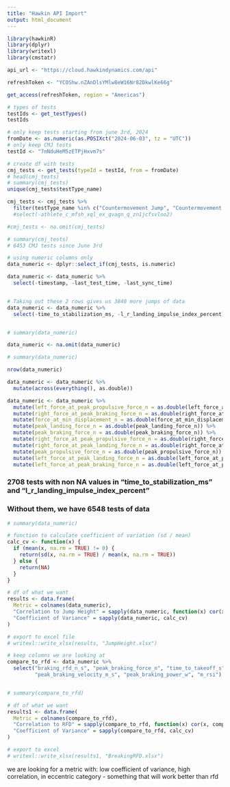 ---
title: "Hawkin API Import"
output: html_document
---

```{r setup, include=FALSE}
library(hawkinR)
library(dplyr)
library(writexl)
library(cmstatr)
```

```{r}
api_url <- "https://cloud.hawkindynamics.com/api"

refreshToken <- "YCOShw.nZAnDlsYMlw8eW16Nr82DkwlKe66g"

get_access(refreshToken, region = "Americas")
```


```{r}
# types of tests 
testIds <- get_testTypes()
testIds

# only keep tests starting from june 3rd, 2024 
fromDate <- as.numeric(as.POSIXct("2024-06-03", tz = "UTC"))
# only keep CMJ tests 
testId <- "7nNduHeM5zETPjHxvm7s" 

# create df with tests 
cmj_tests <- get_tests(typeId = testId, from = fromDate)
# head(cmj_tests)
# summary(cmj_tests)
unique(cmj_tests$testType_name) 

cmj_tests <- cmj_tests %>%
  filter(testType_name %in% c("Countermovement Jump", "Countermovement Jump-CMJ")) # %>% 
  #select(-athlete_c_mfsh_xql_ex_qvagn_q_zn1jcfsvloo2)

#cmj_tests <- na.omit(cmj_tests)

# summary(cmj_tests) 
# 6453 CMJ tests since June 3rd
```


```{r}
# using numeric columns only 
data_numeric <- dplyr::select_if(cmj_tests, is.numeric)

data_numeric <- data_numeric %>% 
  select(-timestamp, -last_test_time, -last_sync_time)


# Taking out these 2 rows gives us 3840 more jumps of data 
data_numeric <- data_numeric %>% 
  select(-time_to_stabilization_ms, -l_r_landing_impulse_index_percent)


# summary(data_numeric)

data_numeric <- na.omit(data_numeric)

# summary(data_numeric)

nrow(data_numeric)

data_numeric <- data_numeric %>%
  mutate(across(everything(), as.double))

data_numeric <- data_numeric %>%
  mutate(left_force_at_peak_propulsive_force_n = as.double(left_force_at_peak_propulsive_force_n)) %>%
  mutate(right_force_at_peak_braking_force_n = as.double(right_force_at_peak_braking_force_n)) %>%
  mutate(force_at_min_displacement_n = as.double(force_at_min_displacement_n)) %>%
  mutate(peak_landing_force_n = as.double(peak_landing_force_n)) %>%
  mutate(peak_braking_force_n = as.double(peak_braking_force_n)) %>%
  mutate(right_force_at_peak_propulsive_force_n = as.double(right_force_at_peak_propulsive_force_n)) %>%
  mutate(right_force_at_peak_landing_force_n = as.double(right_force_at_peak_landing_force_n))%>%
  mutate(peak_propulsive_force_n = as.double(peak_propulsive_force_n)) %>%
  mutate(left_force_at_peak_landing_force_n = as.double(left_force_at_peak_landing_force_n)) %>%
  mutate(left_force_at_peak_braking_force_n = as.double(left_force_at_peak_braking_force_n))


```
### 2708 tests with non NA values in "time_to_stabilization_ms" and "l_r_landing_impulse_index_percent"  

### Without them, we have 6548 tests of data 


```{r}
# summary(data_numeric)

# function to calculate coefficient of variation (sd / mean)
calc_cv <- function(x) {
  if (mean(x, na.rm = TRUE) != 0) {
    return(sd(x, na.rm = TRUE) / mean(x, na.rm = TRUE))
  } else {
    return(NA)
  }
}

# df of what we want 
results <- data.frame(
  Metric = colnames(data_numeric),
  "Correlation to Jump Height" = sapply(data_numeric, function(x) cor(x, data_numeric$jump_height_m, use = "complete.obs")),
  "Coefficient of Variance" = sapply(data_numeric, calc_cv)
)

# export to excel file 
# writexl::write_xlsx(results, "JumpHeight.xlsx")
```

```{r}
# keep columns we are looking at  
compare_to_rfd <- data_numeric %>% 
  select("braking_rfd_n_s", "peak_braking_force_n", "time_to_takeoff_s", "braking_net_impulse_n_s", 
         "peak_braking_velocity_m_s", "peak_braking_power_w", "m_rsi")


# summary(compare_to_rfd)

# df of what we want 
results1 <- data.frame(
  Metric = colnames(compare_to_rfd),
  "Correlation to RFD" = sapply(compare_to_rfd, function(x) cor(x, compare_to_rfd$braking_rfd_n_s, use = "complete.obs")),
  "Coefficient of Variance" = sapply(compare_to_rfd, calc_cv)
)

# export to excel 
# writexl::write_xlsx(results1, "BreakingRFD.xlsx")
```

we are looking for a metric with: low coefficient of variance, high correlation, in eccentric category - something that will work better than rfd 

